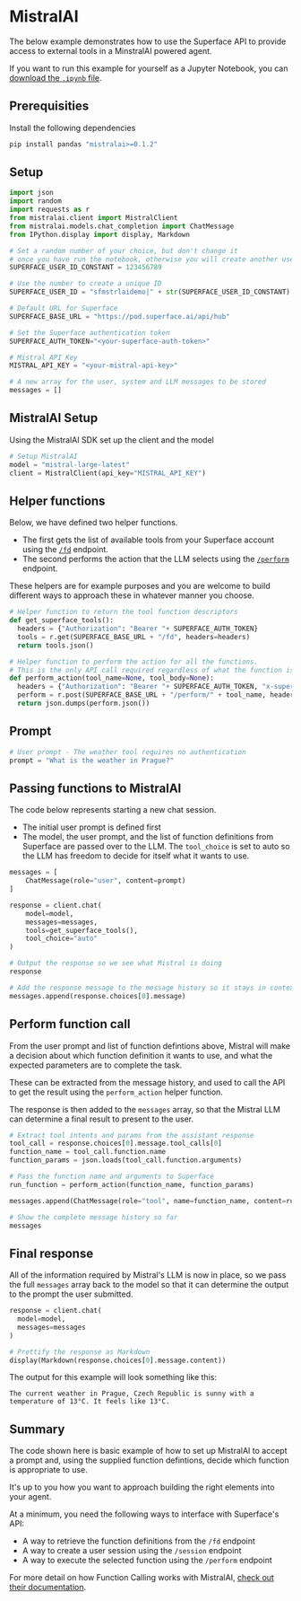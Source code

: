 # MistralAI

The below example demonstrates how to use the Superface API to provide access to external tools in a MinstralAI powered agent.

If you want to run this example for yourself as a Jupyter Notebook, you can [download the `.ipynb` file](/notebooks/superface_agent_hub_mistralai_example.ipynb).

## Prerequisities

Install the following dependencies

```bash
pip install pandas "mistralai>=0.1.2"
```

## Setup

```python
import json
import random
import requests as r
from mistralai.client import MistralClient
from mistralai.models.chat_completion import ChatMessage
from IPython.display import display, Markdown

# Set a random number of your choice, but don't change it
# once you have run the notebook, otherwise you will create another user.
SUPERFACE_USER_ID_CONSTANT = 123456789

# Use the number to create a unique ID
SUPERFACE_USER_ID = "sfmstrlaidemo|" + str(SUPERFACE_USER_ID_CONSTANT)

# Default URL for Superface
SUPERFACE_BASE_URL = "https://pod.superface.ai/api/hub"

# Set the Superface authentication token
SUPERFACE_AUTH_TOKEN="<your-superface-auth-token>"

# Mistral API Key
MISTRAL_API_KEY = "<your-mistral-api-key>"

# A new array for the user, system and LLM messages to be stored
messages = []
```

## MistralAI Setup

Using the MistralAI SDK set up the client and the model

```python
# Setup MistralAI
model = "mistral-large-latest"
client = MistralClient(api_key="MISTRAL_API_KEY")
```

## Helper functions

Below, we have defined two helper functions.

- The first gets the list of available tools from your Superface account using the [`/fd`](../endpoints) endpoint.
- The second performs the action that the LLM selects using the [`/perform`](../endpoints#perform) endpoint.

These helpers are for example purposes and you are welcome to build different ways to approach these in whatever manner you choose.

```python
# Helper function to return the tool function descriptors
def get_superface_tools():
  headers = {"Authorization": "Bearer "+ SUPERFACE_AUTH_TOKEN}
  tools = r.get(SUPERFACE_BASE_URL + "/fd", headers=headers)
  return tools.json()

# Helper function to perform the action for all the functions.
# This is the only API call required regardless of what the function is.
def perform_action(tool_name=None, tool_body=None):
  headers = {"Authorization": "Bearer "+ SUPERFACE_AUTH_TOKEN, "x-superface-user-id": SUPERFACE_USER_ID}
  perform = r.post(SUPERFACE_BASE_URL + "/perform/" + tool_name, headers=headers, json=tool_body)
  return json.dumps(perform.json())
```

## Prompt

```python
# User prompt - The weather tool requires no authentication
prompt = "What is the weather in Prague?"
```

## Passing functions to MistralAI

The code below represents starting a new chat session.

- The initial user prompt is defined first
- The model, the user prompt, and the list of function definitions from Superface are passed over to the LLM. The `tool_choice` is set to auto so the LLM has freedom to decide for itself what it wants to use.

```python
messages = [
    ChatMessage(role="user", content=prompt)
]

response = client.chat(
    model=model,
    messages=messages,
    tools=get_superface_tools(),
    tool_choice="auto"
)

# Output the response so we see what Mistral is doing
response

# Add the response message to the message history so it stays in context
messages.append(response.choices[0].message)
```

## Perform function call

From the user prompt and list of function defintions above, Mistral will make a decision about which function definition it wants to use, and what the expected parameters are to complete the task.

These can be extracted from the message history, and used to call the API to get the result using the `perform_action` helper function.

The response is then added to the `messages` array, so that the Mistral LLM can determine a final result to present to the user.

```python
# Extract tool intents and params from the assistant response
tool_call = response.choices[0].message.tool_calls[0]
function_name = tool_call.function.name
function_params = json.loads(tool_call.function.arguments)

# Pass the function name and arguments to Superface
run_function = perform_action(function_name, function_params)

messages.append(ChatMessage(role="tool", name=function_name, content=run_function))

# Show the complete message history so far
messages
```

## Final response

All of the information required by Mistral's LLM is now in place, so we pass the full `messages` array back to the model so that it can determine the output to the prompt the user submitted.

```python
response = client.chat(
  model=model,
  messages=messages
)

# Prettify the response as Markdown
display(Markdown(response.choices[0].message.content))
```

The output for this example will look something like this:

```text
The current weather in Prague, Czech Republic is sunny with a temperature of 13°C. It feels like 13°C.
```

## Summary

The code shown here is basic example of how to set up MistralAI to accept a prompt and, using the supplied function defintions, decide which function is appropriate to use.

It's up to you how you want to approach building the right elements into your agent.

At a minimum, you need the following ways to interface with Superface's API:

- A way to retrieve the function definitions from the `/fd` endpoint
- A way to create a user session using the `/session` endpoint
- A way to execute the selected function using the `/perform` endpoint

For more detail on how Function Calling works with MistralAI, [check out their documentation](https://docs.mistral.ai/guides/function-calling/).
